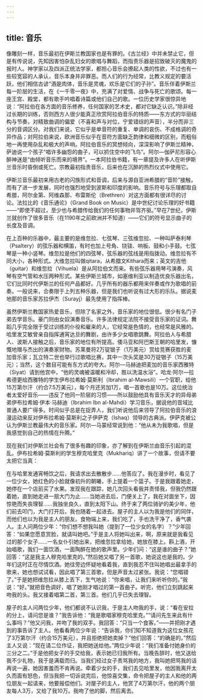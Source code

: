 ```yaml
---
---
---
```

title: 音乐
---




像雕刻一样，音乐最初在伊斯兰教国家也是有罪的。《古兰经》中并未禁止它，但是有传说说，先知因害怕杂乱妇女的歌唱与舞蹈，而指责乐器是招致破灭的魔鬼的报时人。神学家以及四派正统法学家，都担心音乐会撩起人类的性欲，不过也有一些较宽容的人承认，音乐本身并非罪恶。而人们的行为经常，比教义规定的要活跃，他们相信古谚“酒是肉体，音乐是灵魂，欢乐是它们的子孙”。音乐伴着伊斯兰每一阶层的生活，在《一千零一夜》中，充满了对爱情、战争与死亡的歌颂。每一座王宫、殿堂，都有歌手吟唱着诗篇或他们自己的歌。一位历史学家很惊异地说：“阿拉伯在各方面的音乐修养，任何国家的艺术史，都对它缺乏认识。”除非经过长期的训练，否则西方人很少能真正欣赏阿拉伯音乐的特质——东方式的华丽结构与节奏，对精致曲调的偏爱（不喜和声与对位，宁爱错综的声音），半分而非三分的音调区分。对我们来说，它似乎是单音符的重复、单调的哀伤、不成格调的奇异作品；对阿拉伯来说，欧洲音乐似乎在音符方面缺乏韵律和细微的区别，而粗俗地一再使用杂乱和极大的声响。阿拉伯音乐的冥想倾向，深深影响了伊斯兰精神，萨迪说一个孩子“唱许多幽怨的曲子，可以抓住空中的飞鸟”。阿尔—伽萨尼形容心醉神迷是“由倾听音乐而来的境界”。一本阿拉伯书籍，有一章提及许多人在听伊斯兰音乐时昏倒或死亡。宗教最初指责音乐，后来也在沉醉的热烈仪式中使用它。

伊斯兰音乐最初来用古老的闪族形式和音调，后来与源自亚洲希腊的“音阶”接触，而有了进一步发展，同时也强烈地受到波斯和印度的影响。音乐符号与乐理都取自希腊，阿尔金第、阿维森那、布雷斯伦（Brethren）对这方面都有很详尽的讨论。法拉比的《音乐通论》（Grand Book on Music）是中世纪讨论乐理的好书籍——“即使不超过，至少也与希腊传给我们的任何事物并驾齐驱。”早在7世纪，伊斯兰就创作了很多音乐（在1190年之前欧洲并不知道）——它们的符号显示曲子的长度及音调。

在上百种的乐器中，最主要的是维忽拉、七弦琴、三弦维忽拉、一种叫萨泰利琴（Psaltery）的弦乐器和横笛，有时也加上号角、铙钹、响板、鼓和小手鼓。七弦琴是一种小竖琴。维忽拉是他们的四弦琴，弦乐器的弦线是用指拨动。维忽拉有不同大小，各种形式。大维忽拉叫做qitara，从希腊文Kithara而来；英文的吉他（guitar）和维忽拉（Vihuela）是从阿拉伯文而来。有些弦乐器用琴弓演奏，风琴有空气管和水压两种形式。某些伊斯兰城市，如塞维利亚以制造优良乐器出名，它们比同时代伊斯兰的任何产品都好。几乎所有的器乐都用来伴奏或作为歌唱的前奏。一般说来，合奏限于上列五种乐器，但是我们也听说有过大形的乐队。据说麦地那的音乐家苏拉伊杰（Surayj）最先使用了指挥棒。

虽然伊斯兰教国家热爱音乐，但除了名家之外，音乐家的地位很低。很少有名门子弟去学音乐。豪门则由女奴演奏音乐。许多法律规定法院不接受音乐家的证词。舞蹈几乎完全限于受过训练的仆役和雇来的人，它经常是色情的，也经常是风雅的。哈里发艾敏曾亲自指挥通宵达旦的舞剧，由许多少女唱歌跳舞。阿拉伯人与希腊人、波斯人接触之后，音乐家的地位有所提高。倭马亚和阿巴斯王朝的哈里发，慷慨地赠与杰出的演奏家财物。苏莱曼将2万锭银子（1万美元）赏给竞赛获胜的麦加音乐家；瓦立特二世也举行过歌唱比赛，其中一次头奖是30万锭银子（15万美元）；当然，这个数目可能有东方式的夸大。阿尔—马赫迪把麦加的音乐家西雅特（Siyat）请到他宫中，“他的灵魂被温暖和冷却，胜以洗温水浴”。哈龙·阿尔—拉希德更给西雅特的学生伊布拉希姆·莫斯利（Ibrahim al-Mawsili）一个官职，给他15万第尔汗（约合7.5万美元），每个月还另加1万，唱一首歌也是10万。这位统治者太爱好音乐——违反了他同一阶层的习惯——所以鼓励他具有音乐天才的异母弟弟伊布拉希姆·伊本·马赫迪（Ibrahim Ibn al-Mahdi）学习音乐，据说他的音域比普通人要广得多。时间似乎总是在捉弄人，我们听说他后来领导了阿拉伯音乐的浪漫运动来反对伊布拉希姆·莫斯利之子伊萨克（Ishaq）领导的古典派。伊萨克被公认为伊斯兰教最伟大的音乐家。阿尔—马蒙经常说到他：“他从未为我歌唱，但是我感觉到自己的热情在升腾。”

现在我们对伊斯兰社会有了很多有趣的印象，亦了解到在伊斯兰由音乐引起的混乱。伊布拉希姆·莫斯利的学生穆克哈里克（Mukhariq）讲了一个故事，但请不要太把它当真：

在与哈里发通宵畅饮之后，我请求出去散散步……他答应了。我在漫步时，看见了一位少女，她红色的小脸就像初升的朝曦，手上提着一个篮子。于是我跟着她走，她停在一个店前买了水果。发现我在跟踪，她几次回头看我并责怪我，但我仍然跟着她，直到她走进一扇大门为止……当她进去后，门便关上了，我在对面坐下，因惊艳而失丧理智……我独坐良久，直到太阳下山。终于来了两位骑驴的美少年，他们前去叩门，大门打开后，我也随着一起进去。屋子的主人以为我是他们的同伴，而他们也以为我是主人的朋友。食物端上来，我们吃了，手也洗干净了，香气袭人。主人问两位少年：“你们想不想我叫她（提到了一位少女的名字）？”少年回答：“如果您愿意赏脸，就请叫她吧。”于是主人将她叫出来，啊，原来就是我看见过的那个女子……一名女仆引她出来，把维忽拉拿给她，她放在膝上。斟上酒，开始唱歌，我们一面饮酒，一面陶醉在她的歌声里。少年们问：“这是谁的曲子？”她回答：“这是我主人穆克哈里克的。”然后她又唱了另一首歌，她说这也是我的。少年们这时正在尽情饮酒。她往旁边怀疑地看着我，直到我忍不住叫她唱出最拿手的歌来，她也想试试看，因此唱了第三首歌，但是声音太过紧张。我说：“您唱错了。”于是她把维忽拉从膝上丢下，生气地说：“你来唱，让我们来听听你的。”我说：“好。”就把音色调好，唱了她刚才唱过的第一首曲子。听完，他们立刻跳起来吻我的头。我又接着唱第二首，第三首。他们几乎已失去理智。

屋子的主人问两位少年，他们都说不认识我，于是主人吻我的手，说：“看在安拉的分上，请问您是谁？”我告诉他：“我是歌唱家穆克哈里克。”“请问先生来此有什么事吗？”他又问我，并吻了我的双手。我回答：“只当一个食客。”——并把刚才遇到的事告诉了主人。他看看两位少年说：“告诉我，你们知不知道我为这位女孩花了3万第尔汗（约合15万美元），并且拒绝把她卖掉？”他们回答：“的确是的。”然后主人又说：“现在请二位作证，我把她送给他。”两位少年说：“我们准备付她身价的三分之二。”于是他把女子的手交给我，表示她已归我所有。当晚告辞时，他又送给我不少礼物，我于是满载而归。当我们经过女子责骂我的地方，我叫她把骂我的话再说一遍，她因害羞而不肯再说。牵着少女的手，我们去见哈里发，他因我离开太久而面有怒色，但当我把一切诉说完后，他惊喜交集，命令把屋子的主人和他的两位朋友一起请来，他要报偿他们。对屋子的主人，他赏了4万第尔汗，他的两个朋友每人3万，又给了我10万。我吻了他的脚，然后离去。